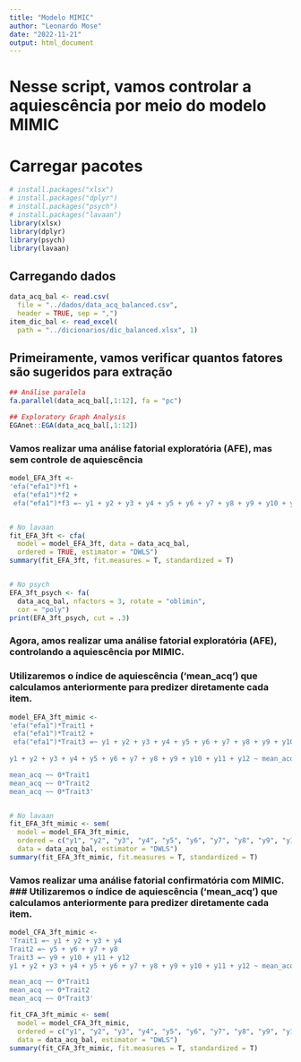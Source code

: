 ---
title: "Modelo MIMIC"
author: "Leonardo Mose"
date: "2022-11-21"
output: html_document
---

# Nesse script, vamos controlar a aquiescência por meio do **modelo MIMIC**


# Carregar pacotes
```{r}
# install.packages("xlsx")
# install.packages("dplyr")
# install.packages("psych")
# install.packages("lavaan")
library(xlsx)
library(dplyr)
library(psych)
library(lavaan)
```


## Carregando dados
```{r}
data_acq_bal <- read.csv(
  file = "../dados/data_acq_balanced.csv",
  header = TRUE, sep = ",")
item_dic_bal <- read_excel(
  path = "../dicionarios/dic_balanced.xlsx", 1)
```


## Primeiramente, vamos verificar quantos fatores são sugeridos para extração
```{r}
## Análise paralela
fa.parallel(data_acq_bal[,1:12], fa = "pc")

## Exploratory Graph Analysis
EGAnet::EGA(data_acq_bal[,1:12])
```


### Vamos realizar uma **análise fatorial exploratória (AFE)**, mas sem controle de aquiescência
```{r}
model_EFA_3ft <-
'efa("efa1")*f1 + 
 efa("efa1")*f2 +
 efa("efa1")*f3 =~ y1 + y2 + y3 + y4 + y5 + y6 + y7 + y8 + y9 + y10 + y11 + y12'


# No lavaan
fit_EFA_3ft <- cfa(
  model = model_EFA_3ft, data = data_acq_bal,
  ordered = TRUE, estimator = "DWLS")
summary(fit_EFA_3ft, fit.measures = T, standardized = T)


# No psych
EFA_3ft_psych <- fa(
  data_acq_bal, nfactors = 3, rotate = "oblimin",
  cor = "poly")
print(EFA_3ft_psych, cut = .3)
```


### Agora, amos realizar uma **análise fatorial exploratória (AFE)**, controlando a aquiescência por **MIMIC**.
### Utilizaremos o índice de aquiescência ('mean_acq') que calculamos anteriormente para predizer diretamente cada item.
```{r}
model_EFA_3ft_mimic <-
'efa("efa1")*Trait1 + 
 efa("efa1")*Trait2 +
 efa("efa1")*Trait3 =~ y1 + y2 + y3 + y4 + y5 + y6 + y7 + y8 + y9 + y10 + y11 + y12
 
y1 + y2 + y3 + y4 + y5 + y6 + y7 + y8 + y9 + y10 + y11 + y12 ~ mean_acq

mean_acq ~~ 0*Trait1
mean_acq ~~ 0*Trait2
mean_acq ~~ 0*Trait3'


# No lavaan
fit_EFA_3ft_mimic <- sem(
  model = model_EFA_3ft_mimic, 
  ordered = c("y1", "y2", "y3", "y4", "y5", "y6", "y7", "y8", "y9", "y10",  "y11", "y12"),
  data = data_acq_bal, estimator = "DWLS")
summary(fit_EFA_3ft_mimic, fit.measures = T, standardized = T)
```



### Vamos realizar  uma **análise fatorial confirmatória** com **MIMIC**.  ### Utilizaremos o índice de aquiescência ('mean_acq') que calculamos anteriormente para predizer diretamente cada item.
```{r}
model_CFA_3ft_mimic <- 
'Trait1 =~ y1 + y2 + y3 + y4 
Trait2 =~ y5 + y6 + y7 + y8
Trait3 =~ y9 + y10 + y11 + y12 
y1 + y2 + y3 + y4 + y5 + y6 + y7 + y8 + y9 + y10 + y11 + y12 ~ mean_acq

mean_acq ~~ 0*Trait1
mean_acq ~~ 0*Trait2
mean_acq ~~ 0*Trait3'

fit_CFA_3ft_mimic <- sem(
  model = model_CFA_3ft_mimic, 
  ordered = c("y1", "y2", "y3", "y4", "y5", "y6", "y7", "y8", "y9", "y10",  "y11", "y12"),
  data = data_acq_bal, estimator = "DWLS")
summary(fit_CFA_3ft_mimic, fit.measures = T, standardized = T)
```

